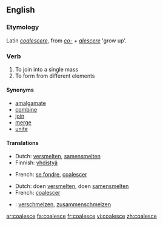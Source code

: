 ==English==

===Etymology===
Latin ''[[coalescere]]'', from ''[[co-]]'' + ''[[alescere]]'' 'grow up'.

===Verb===
{{en-verb|coalesc|ing}}

# To join into a single mass
# To form from different elements

====Synonyms====
*[[amalgamate]]
*[[combine]]
*[[join]]
*[[merge]]
*[[unite]]

====Translations====
{{trans-top|to join into a single mass}}
*Dutch: [[versmelten]], [[samensmelten]]
*Finnish: [[yhdistyä]]
{{trans-mid}}
*French: [[se fondre]], [[coalescer]]
{{trans-bottom}}

{{trans-top|to form from different elements}}
*Dutch: doen [[versmelten]], doen [[samensmelten]]
*French: [[coalescer]]
{{trans-mid}}
{{trans-bottom}}

{{checktrans}}
*{{ttbc|German}}: [[verschmelzen]], [[zusammenschmelzen]]

[[ar:coalesce]]
[[fa:coalesce]]
[[fr:coalesce]]
[[vi:coalesce]]
[[zh:coalesce]]